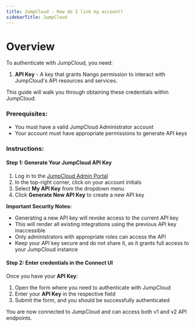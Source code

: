 ```yaml
---
title: JumpCloud - How do I link my account?
sidebarTitle: JumpCloud
---
```


# Overview

To authenticate with JumpCloud, you need:
1. **API Key** - A key that grants Nango permission to interact with JumpCloud's API resources and services.

This guide will walk you through obtaining these credentials within JumpCloud.

### Prerequisites:

- You must have a valid JumpCloud Administrator account
- Your account must have appropriate permissions to generate API keys

### Instructions:

#### Step 1: Generate Your JumpCloud API Key

1. Log in to the [JumpCloud Admin Portal](https://console.jumpcloud.com/)
2. In the top-right corner, click on your account initials
3. Select **My API Key** from the dropdown menu
4. Click **Generate New API Key** to create a new API key

**Important Security Notes:**
- Generating a new API key will revoke access to the current API key
- This will render all existing integrations using the previous API key inaccessible
- Only administrators with appropriate roles can access the API
- Keep your API key secure and do not share it, as it grants full access to your JumpCloud instance

#### Step 2: Enter credentials in the Connect UI

Once you have your **API Key**:
1. Open the form where you need to authenticate with JumpCloud
2. Enter your **API Key** in the respective field
3. Submit the form, and you should be successfully authenticated

You are now connected to JumpCloud and can access both v1 and v2 API endpoints.